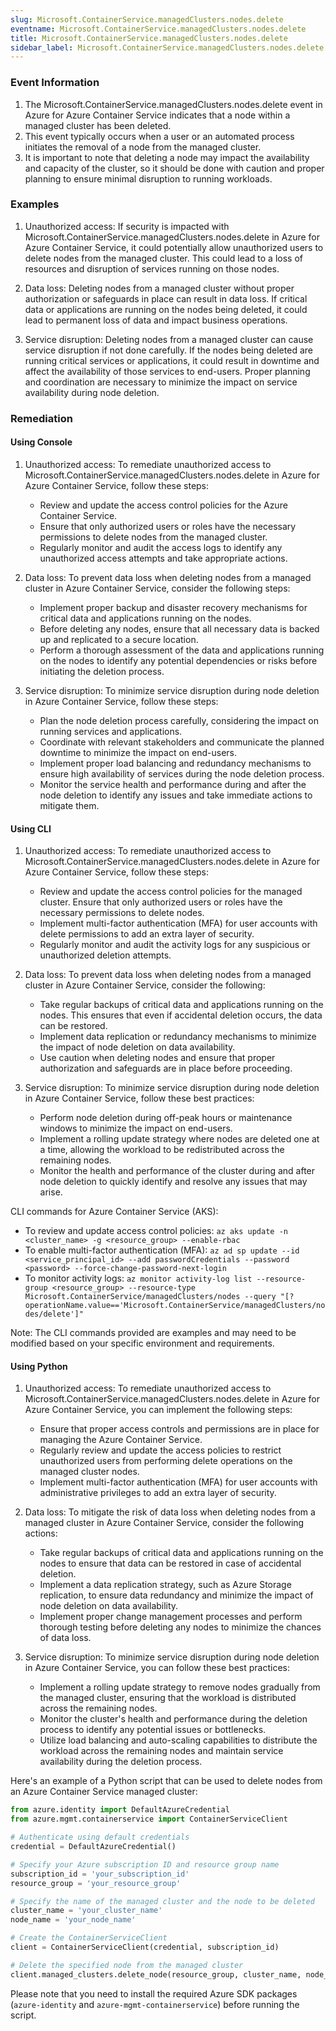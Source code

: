 ```yaml
--- 
slug: Microsoft.ContainerService.managedClusters.nodes.delete
eventname: Microsoft.ContainerService.managedClusters.nodes.delete
title: Microsoft.ContainerService.managedClusters.nodes.delete
sidebar_label: Microsoft.ContainerService.managedClusters.nodes.delete
---
```

                       
### Event Information

1. The Microsoft.ContainerService.managedClusters.nodes.delete event in Azure for Azure Container Service indicates that a node within a managed cluster has been deleted.
2. This event typically occurs when a user or an automated process initiates the removal of a node from the managed cluster.
3. It is important to note that deleting a node may impact the availability and capacity of the cluster, so it should be done with caution and proper planning to ensure minimal disruption to running workloads.


### Examples

1. Unauthorized access: If security is impacted with Microsoft.ContainerService.managedClusters.nodes.delete in Azure for Azure Container Service, it could potentially allow unauthorized users to delete nodes from the managed cluster. This could lead to a loss of resources and disruption of services running on those nodes.

2. Data loss: Deleting nodes from a managed cluster without proper authorization or safeguards in place can result in data loss. If critical data or applications are running on the nodes being deleted, it could lead to permanent loss of data and impact business operations.

3. Service disruption: Deleting nodes from a managed cluster can cause service disruption if not done carefully. If the nodes being deleted are running critical services or applications, it could result in downtime and affect the availability of those services to end-users. Proper planning and coordination are necessary to minimize the impact on service availability during node deletion.

### Remediation

#### Using Console

1. Unauthorized access: To remediate unauthorized access to Microsoft.ContainerService.managedClusters.nodes.delete in Azure for Azure Container Service, follow these steps:
   - Review and update the access control policies for the Azure Container Service.
   - Ensure that only authorized users or roles have the necessary permissions to delete nodes from the managed cluster.
   - Regularly monitor and audit the access logs to identify any unauthorized access attempts and take appropriate actions.

2. Data loss: To prevent data loss when deleting nodes from a managed cluster in Azure Container Service, consider the following steps:
   - Implement proper backup and disaster recovery mechanisms for critical data and applications running on the nodes.
   - Before deleting any nodes, ensure that all necessary data is backed up and replicated to a secure location.
   - Perform a thorough assessment of the data and applications running on the nodes to identify any potential dependencies or risks before initiating the deletion process.

3. Service disruption: To minimize service disruption during node deletion in Azure Container Service, follow these steps:
   - Plan the node deletion process carefully, considering the impact on running services and applications.
   - Coordinate with relevant stakeholders and communicate the planned downtime to minimize the impact on end-users.
   - Implement proper load balancing and redundancy mechanisms to ensure high availability of services during the node deletion process.
   - Monitor the service health and performance during and after the node deletion to identify any issues and take immediate actions to mitigate them.

#### Using CLI

1. Unauthorized access: To remediate unauthorized access to Microsoft.ContainerService.managedClusters.nodes.delete in Azure for Azure Container Service, follow these steps:
   - Review and update the access control policies for the managed cluster. Ensure that only authorized users or roles have the necessary permissions to delete nodes.
   - Implement multi-factor authentication (MFA) for user accounts with delete permissions to add an extra layer of security.
   - Regularly monitor and audit the activity logs for any suspicious or unauthorized deletion attempts.

2. Data loss: To prevent data loss when deleting nodes from a managed cluster in Azure Container Service, consider the following:
   - Take regular backups of critical data and applications running on the nodes. This ensures that even if accidental deletion occurs, the data can be restored.
   - Implement data replication or redundancy mechanisms to minimize the impact of node deletion on data availability.
   - Use caution when deleting nodes and ensure that proper authorization and safeguards are in place before proceeding.

3. Service disruption: To minimize service disruption during node deletion in Azure Container Service, follow these best practices:
   - Perform node deletion during off-peak hours or maintenance windows to minimize the impact on end-users.
   - Implement a rolling update strategy where nodes are deleted one at a time, allowing the workload to be redistributed across the remaining nodes.
   - Monitor the health and performance of the cluster during and after node deletion to quickly identify and resolve any issues that may arise.

CLI commands for Azure Container Service (AKS):
- To review and update access control policies: `az aks update -n <cluster_name> -g <resource_group> --enable-rbac`
- To enable multi-factor authentication (MFA): `az ad sp update --id <service_principal_id> --add passwordCredentials --password <password> --force-change-password-next-login`
- To monitor activity logs: `az monitor activity-log list --resource-group <resource_group> --resource-type Microsoft.ContainerService/managedClusters/nodes --query "[?operationName.value=='Microsoft.ContainerService/managedClusters/nodes/delete']"`

Note: The CLI commands provided are examples and may need to be modified based on your specific environment and requirements.

#### Using Python

1. Unauthorized access: To remediate unauthorized access to Microsoft.ContainerService.managedClusters.nodes.delete in Azure for Azure Container Service, you can implement the following steps:
   - Ensure that proper access controls and permissions are in place for managing the Azure Container Service.
   - Regularly review and update the access policies to restrict unauthorized users from performing delete operations on the managed cluster nodes.
   - Implement multi-factor authentication (MFA) for user accounts with administrative privileges to add an extra layer of security.

2. Data loss: To mitigate the risk of data loss when deleting nodes from a managed cluster in Azure Container Service, consider the following actions:
   - Take regular backups of critical data and applications running on the nodes to ensure that data can be restored in case of accidental deletion.
   - Implement a data replication strategy, such as Azure Storage replication, to ensure data redundancy and minimize the impact of node deletion on data availability.
   - Implement proper change management processes and perform thorough testing before deleting any nodes to minimize the chances of data loss.

3. Service disruption: To minimize service disruption during node deletion in Azure Container Service, you can follow these best practices:
   - Implement a rolling update strategy to remove nodes gradually from the managed cluster, ensuring that the workload is distributed across the remaining nodes.
   - Monitor the cluster's health and performance during the deletion process to identify any potential issues or bottlenecks.
   - Utilize load balancing and auto-scaling capabilities to distribute the workload across the remaining nodes and maintain service availability during the deletion process.

Here's an example of a Python script that can be used to delete nodes from an Azure Container Service managed cluster:

```python
from azure.identity import DefaultAzureCredential
from azure.mgmt.containerservice import ContainerServiceClient

# Authenticate using default credentials
credential = DefaultAzureCredential()

# Specify your Azure subscription ID and resource group name
subscription_id = 'your_subscription_id'
resource_group = 'your_resource_group'

# Specify the name of the managed cluster and the node to be deleted
cluster_name = 'your_cluster_name'
node_name = 'your_node_name'

# Create the ContainerServiceClient
client = ContainerServiceClient(credential, subscription_id)

# Delete the specified node from the managed cluster
client.managed_clusters.delete_node(resource_group, cluster_name, node_name)
```

Please note that you need to install the required Azure SDK packages (`azure-identity` and `azure-mgmt-containerservice`) before running the script.


 